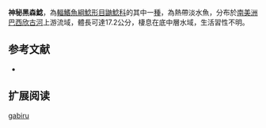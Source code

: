 {{Speciesbox
| name = 神秘黑森鯰
| image = 
| image_width = 250px
| image_caption = 
| status = NE
| status_system = IUCN3.1
| genus = Hassar
| species = gabiru
| authority = Birindelli, Fayal & Wosiacki, 2011
| synonyms = 
}}

'''神秘黑森鯰'''，為[[輻鰭魚綱|輻鰭魚綱]][[鯰形目|鯰形目]][[鼬鯰科|鼬鯰科]]的其中一[[種|種]]，為熱帶淡水魚，分布於[[南美洲|南美洲]][[巴西|巴西]][[欣古河|欣古河]]上游流域，體長可達17.2公分，棲息在底中層水域，生活習性不明。

==参考文献==
*{{FishBase_species|genus=Hassar|species=gabiru|year=2015|month=7}}

== 扩展阅读 ==
{{refbegin}}
{{wikispecies-inline|Hassar gabiru|神秘黑森鯰}}
{{refend}}
{{Taxonbar|from=Q5626072}}

[[Category:黑森鯰屬|gabiru]]
